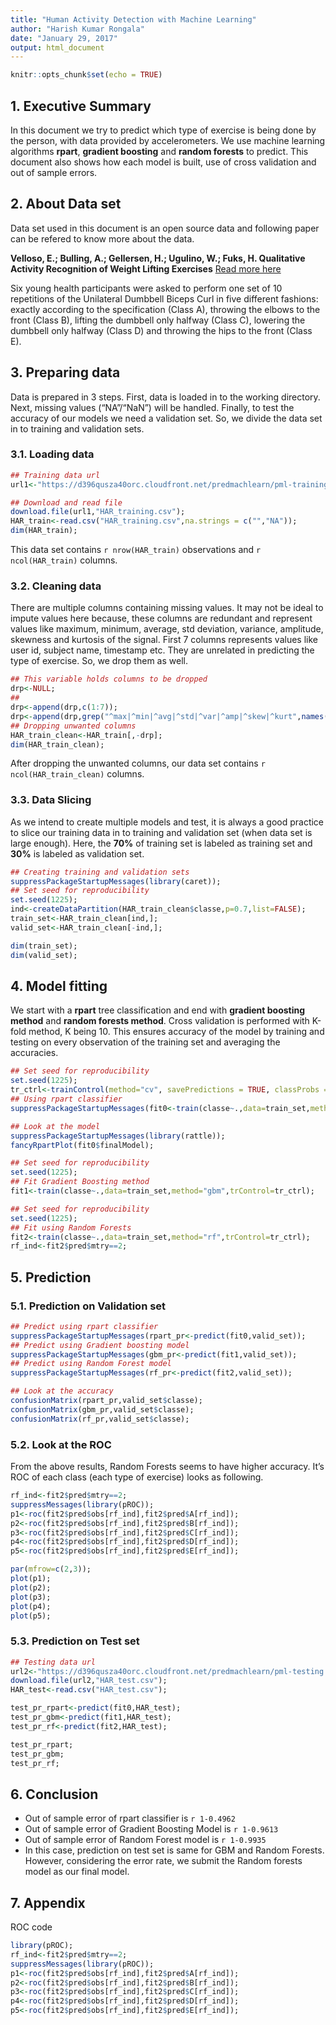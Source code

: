 ```yaml
---
title: "Human Activity Detection with Machine Learning"
author: "Harish Kumar Rongala"
date: "January 29, 2017"
output: html_document
---
```


```r
knitr::opts_chunk$set(echo = TRUE)
```

## 1. Executive Summary

In this document we try to predict which type of exercise is being done by the person, with data provided by accelerometers. We use machine learning algorithms **rpart**, **gradient boosting** and **random forests** to predict. This document also shows how each model is built, use of cross validation and out of sample errors. 

## 2. About Data set

Data set used in this document is an open source data and following paper can be refered to know more about the data.

**Velloso, E.; Bulling, A.; Gellersen, H.; Ugulino, W.; Fuks, H. Qualitative Activity Recognition of Weight Lifting Exercises** [Read more here](http://groupware.les.inf.puc-rio.br/har#ixzz4XOx2aHwx)

Six young health participants were asked to perform one set of 10 repetitions of the Unilateral Dumbbell Biceps Curl in five different fashions: exactly according to the specification (Class A), throwing the elbows to the front (Class B), lifting the dumbbell only halfway (Class C), lowering the dumbbell only halfway (Class D) and throwing the hips to the front (Class E).

## 3. Preparing data

Data is prepared in 3 steps. First, data is loaded in to the working directory. Next, missing values ("NA"/"NaN") will be handled. Finally, to test the accuracy of our models we need a validation set. So, we divide the data set in to training and validation sets. 

### 3.1. Loading data

```r
## Training data url
url1<-"https://d396qusza40orc.cloudfront.net/predmachlearn/pml-training.csv";

## Download and read file
download.file(url1,"HAR_training.csv");
HAR_train<-read.csv("HAR_training.csv",na.strings = c("","NA"));
dim(HAR_train);
```
This data set contains `r nrow(HAR_train)` observations and `r ncol(HAR_train)` columns.

### 3.2. Cleaning data

There are multiple columns containing missing values. It may not be ideal to impute values here because, these columns are redundant and represent values like maximum, minimum, average, std deviation, variance, amplitude, skewness and kurtosis of the signal. First 7 columns represents values like user id, subject name, timestamp etc. They are unrelated in predicting the type of exercise. So, we drop them as well.

```r
## This variable holds columns to be dropped
drp<-NULL;
## 
drp<-append(drp,c(1:7));
drp<-append(drp,grep("^max|^min|^avg|^std|^var|^amp|^skew|^kurt",names(HAR_train)));
## Dropping unwanted columns
HAR_train_clean<-HAR_train[,-drp];
dim(HAR_train_clean);
```

After dropping the unwanted columns, our data set contains `r ncol(HAR_train_clean)` columns.

### 3.3. Data Slicing

As we intend to create multiple models and test, it is always a good practice to slice our training data in to training and validation set (when data set is large enough). Here, the **70%** of training set is labeled as training set and **30%** is labeled as validation set. 

```r
## Creating training and validation sets
suppressPackageStartupMessages(library(caret));
## Set seed for reproducibility
set.seed(1225);
ind<-createDataPartition(HAR_train_clean$classe,p=0.7,list=FALSE);
train_set<-HAR_train_clean[ind,];
valid_set<-HAR_train_clean[-ind,];

dim(train_set);
dim(valid_set);

```


## 4. Model fitting

We start with a **rpart** tree classification and end with **gradient boosting method** and **random forests method**. Cross validation is performed with K-fold method, K being 10. This ensures accuracy of the model by training and testing on every observation of the training set and averaging the accuracies.

```r
## Set seed for reproducibility
set.seed(1225);
tr_ctrl<-trainControl(method="cv", savePredictions = TRUE, classProbs = TRUE);
## Using rpart classifier
suppressPackageStartupMessages(fit0<-train(classe~.,data=train_set,method="rpart",trControl=tr_ctrl));

## Look at the model
suppressPackageStartupMessages(library(rattle));
fancyRpartPlot(fit0$finalModel);
```

```r
## Set seed for reproducibility
set.seed(1225);
## Fit Gradient Boosting method
fit1<-train(classe~.,data=train_set,method="gbm",trControl=tr_ctrl);
```

```r
## Set seed for reproducibility
set.seed(1225);
## Fit using Random Forests 
fit2<-train(classe~.,data=train_set,method="rf",trControl=tr_ctrl);
rf_ind<-fit2$pred$mtry==2;
```


## 5. Prediction

### 5.1. Prediction on Validation set

```r
## Predict using rpart classifier
suppressPackageStartupMessages(rpart_pr<-predict(fit0,valid_set));
## Predict using Gradient boosting model
suppressPackageStartupMessages(gbm_pr<-predict(fit1,valid_set));
## Predict using Random Forest model
suppressPackageStartupMessages(rf_pr<-predict(fit2,valid_set));

## Look at the accuracy
confusionMatrix(rpart_pr,valid_set$classe);
confusionMatrix(gbm_pr,valid_set$classe);
confusionMatrix(rf_pr,valid_set$classe);

```

### 5.2. Look at the ROC

From the above results, Random Forests seems to have higher accuracy. It's ROC of each class (each type of exercise) looks as following.

```r
rf_ind<-fit2$pred$mtry==2;
suppressMessages(library(pROC));
p1<-roc(fit2$pred$obs[rf_ind],fit2$pred$A[rf_ind]);
p2<-roc(fit2$pred$obs[rf_ind],fit2$pred$B[rf_ind]);
p3<-roc(fit2$pred$obs[rf_ind],fit2$pred$C[rf_ind]);
p4<-roc(fit2$pred$obs[rf_ind],fit2$pred$D[rf_ind]);
p5<-roc(fit2$pred$obs[rf_ind],fit2$pred$E[rf_ind]);

```

```r
par(mfrow=c(2,3));
plot(p1);
plot(p2);
plot(p3);
plot(p4);
plot(p5);
```

### 5.3. Prediction on Test set

```r
## Testing data url
url2<-"https://d396qusza40orc.cloudfront.net/predmachlearn/pml-testing.csv";
download.file(url2,"HAR_test.csv");
HAR_test<-read.csv("HAR_test.csv");

test_pr_rpart<-predict(fit0,HAR_test);
test_pr_gbm<-predict(fit1,HAR_test);
test_pr_rf<-predict(fit2,HAR_test);

test_pr_rpart;
test_pr_gbm;
test_pr_rf;
```

## 6. Conclusion

+ Out of sample error of rpart classifier is `r 1-0.4962`
+ Out of sample error of Gradient Boosting Model is `r 1-0.9613`
+ Out of sample error of Random Forest model is `r 1-0.9935`
+ In this case, prediction on test set is same for GBM and Random Forests. However, considering the error rate, we submit the Random forests model as our final model.


## 7. Appendix

ROC code

```r
library(pROC);
rf_ind<-fit2$pred$mtry==2;
suppressMessages(library(pROC));
p1<-roc(fit2$pred$obs[rf_ind],fit2$pred$A[rf_ind]);
p2<-roc(fit2$pred$obs[rf_ind],fit2$pred$B[rf_ind]);
p3<-roc(fit2$pred$obs[rf_ind],fit2$pred$C[rf_ind]);
p4<-roc(fit2$pred$obs[rf_ind],fit2$pred$D[rf_ind]);
p5<-roc(fit2$pred$obs[rf_ind],fit2$pred$E[rf_ind]);

```


